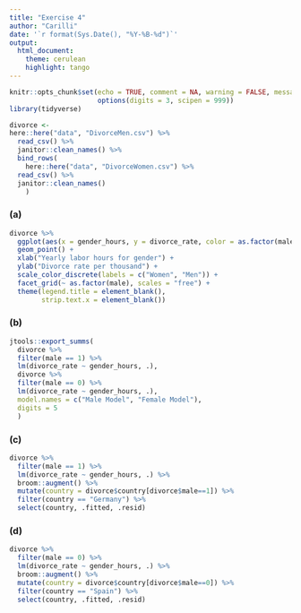 ```yaml
---
title: "Exercise 4"
author: "Carilli"
date: '`r format(Sys.Date(), "%Y-%B-%d")`'
output: 
  html_document:
    theme: cerulean
    highlight: tango
---
```


```r
knitr::opts_chunk$set(echo = TRUE, comment = NA, warning = FALSE, message = FALSE,
                      options(digits = 3, scipen = 999))
library(tidyverse)
```

```r
divorce <- 
here::here("data", "DivorceMen.csv") %>% 
  read_csv() %>% 
  janitor::clean_names() %>% 
  bind_rows(
    here::here("data", "DivorceWomen.csv") %>% 
  read_csv() %>% 
  janitor::clean_names()
    )
```

### (a)

```r
divorce %>% 
  ggplot(aes(x = gender_hours, y = divorce_rate, color = as.factor(male))) + 
  geom_point() +
  xlab("Yearly labor hours for gender") +
  ylab("Divorce rate per thousand") +
  scale_color_discrete(labels = c("Women", "Men")) +
  facet_grid(~ as.factor(male), scales = "free") + 
  theme(legend.title = element_blank(), 
        strip.text.x = element_blank())
```


### (b)

```r
jtools::export_summs(
  divorce %>% 
  filter(male == 1) %>% 
  lm(divorce_rate ~ gender_hours, .),
  divorce %>% 
  filter(male == 0) %>% 
  lm(divorce_rate ~ gender_hours, .),
  model.names = c("Male Model", "Female Model"),
  digits = 5
  )
```

### (c)

```r
divorce %>% 
  filter(male == 1) %>% 
  lm(divorce_rate ~ gender_hours, .) %>% 
  broom::augment() %>% 
  mutate(country = divorce$country[divorce$male==1]) %>% 
  filter(country == "Germany") %>% 
  select(country, .fitted, .resid)
```

### (d)

```r
divorce %>% 
  filter(male == 0) %>% 
  lm(divorce_rate ~ gender_hours, .) %>% 
  broom::augment() %>% 
  mutate(country = divorce$country[divorce$male==0]) %>% 
  filter(country == "Spain") %>% 
  select(country, .fitted, .resid)
```

